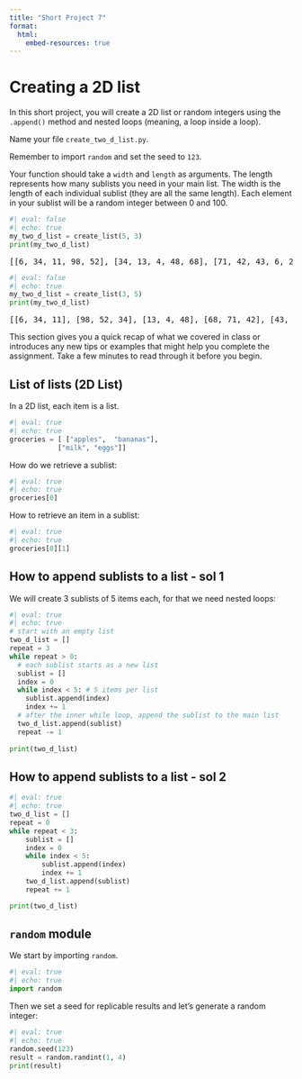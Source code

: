 ```yaml
---
title: "Short Project 7"
format:
  html:
    embed-resources: true
---
```


# Creating a 2D list

In this short project, you will create a 2D list or random integers using the `.append()` method and nested loops (meaning, a loop inside a loop).

Name your file `create_two_d_list.py`.

Remember to import `random` and set the seed to `123`.

Your function should take a `width` and `length` as arguments. The length represents how many sublists you need in your main list. The width is the length of each individual sublist (they are all the same length). Each element in your sublist will be a random integer between 0 and 100.

```python
#| eval: false
#| echo: true
my_two_d_list = create_list(5, 3)
print(my_two_d_list)
```

<pre>
[[6, 34, 11, 98, 52], [34, 13, 4, 48, 68], [71, 42, 43, 6, 20]]
</pre>

```python
#| eval: false
#| echo: true
my_two_d_list = create_list(3, 5)
print(my_two_d_list)
```

<pre>
[[6, 34, 11], [98, 52, 34], [13, 4, 48], [68, 71, 42], [43, 6, 20]]
</pre>

::: {.callout-tip title="Before You Begin"}

This section gives you a quick recap of what we covered in class or introduces any new tips or examples that might help you complete the assignment. Take a few minutes to read through it before you begin.

## List of lists (2D List)

In a 2D list, each item is a list.

```python
#| eval: true
#| echo: true
groceries = [ ["apples",  "bananas"],
            ["milk", "eggs"]]
```

How do we retrieve a sublist:

```python
#| eval: true
#| echo: true
groceries[0]
```

How to retrieve an item in a sublist:

```python
#| eval: true
#| echo: true
groceries[0][1]
```

## How to append sublists to a list - sol 1

We will create 3 sublists of 5 items each, for that we need nested loops:

```python
#| eval: true
#| echo: true
# start with an empty list
two_d_list = []
repeat = 3
while repeat > 0:
  # each sublist starts as a new list
  sublist = []
  index = 0
  while index < 5: # 5 items per list
    sublist.append(index)
    index += 1
  # after the inner while loop, append the sublist to the main list
  two_d_list.append(sublist)
  repeat -= 1
  
print(two_d_list)
```

## How to append sublists to a list - sol 2

```python
#| eval: true
#| echo: true
two_d_list = []
repeat = 0
while repeat < 3:
    sublist = []
    index = 0
    while index < 5:
        sublist.append(index)
        index += 1
    two_d_list.append(sublist)
    repeat += 1

print(two_d_list)
```

## `random` module

We start by importing `random`. 

```python
#| eval: true
#| echo: true
import random
```

Then we set a seed for replicable results and let's generate a random integer:

```python
#| eval: true
#| echo: true
random.seed(123)
result = random.randint(1, 4)
print(result)
```

::: 